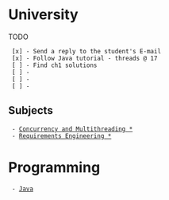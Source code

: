 = University =

TODO
  [x] - Send a reply to the student's E-mail
  [x] - Follow Java tutorial - threads @ 17
  [ ] - Find ch1 solutions
  [ ] - 
  [ ] - 
  [ ] - 

== Subjects ==
  - [[/googled/shared/Uni/YEAR 3/Concurrency and Multithreading/con|Concurrency and Multithreading *]]
  - [[/googled/shared/Uni/YEAR 3/Requirements Engineering/req|Requirements Engineering *]]


= Programming = 
  - [[/googled/shared/programming/java|Java]]
